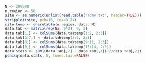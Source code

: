 ```r
N <- 200000
n.region <- 50
site <- as.numeric(unlist(read.table('hcmv.txt', header=TRUE)))
stripplot(site, pch=16, cex=0.25)
site.temp <- chisqtable(n.region, data, N)
data.tab <- matrix(rep(NA, 9*2), 9, 2)
data.tab[1,] <- colSums(data.tabtemp[1:2, 2:3])
data.tab[2:7,] <- data.tabtemp[3:8, 2:3]
data.tab[8,] <- colSums(data.tabtemp[9:11, 2:3])
data.tab[9,] <- colSums(data.tabtemp[12:14, 2:3])
data.stats <- sum((data.tab[,2] - data.tab[,1])^2/data.tab[,2])
pchisq(data.stats, 5, lower.tail=FALSE)
```